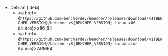 
- Debian (.deb)
  - <a href={`https://github.com/bencherdev/bencher/releases/download/v${BENCHER_VERSION}/bencher-v${BENCHER_VERSION}-linux-x86-64.deb`}>x86_64</a>
  - <a href={`https://github.com/bencherdev/bencher/releases/download/v${BENCHER_VERSION}/bencher-v${BENCHER_VERSION}-linux-arm-64.deb`}>ARM64</a>
